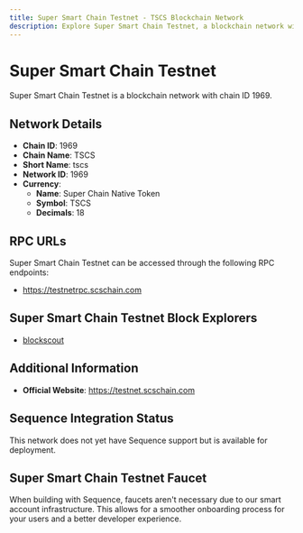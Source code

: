 ```yaml
--- 
title: Super Smart Chain Testnet - TSCS Blockchain Network
description: Explore Super Smart Chain Testnet, a blockchain network with chain ID 1969. Learn about its native currency, Super Chain Native Token, and how to interact with the network.
---
```


# Super Smart Chain Testnet

Super Smart Chain Testnet is a blockchain network with chain ID 1969.

## Network Details

- **Chain ID**: 1969
- **Chain Name**: TSCS
- **Short Name**: tscs
- **Network ID**: 1969
- **Currency**: 
  - **Name**: Super Chain Native Token
  - **Symbol**: TSCS
  - **Decimals**: 18

## RPC URLs

Super Smart Chain Testnet can be accessed through the following RPC endpoints:

- https://testnetrpc.scschain.com

## Super Smart Chain Testnet Block Explorers

- [blockscout](https://testnetscan.scschain.com)

## Additional Information

- **Official Website**: https://testnet.scschain.com

## Sequence Integration Status

This network does not yet have Sequence support but is available for deployment.

## Super Smart Chain Testnet Faucet

When building with Sequence, faucets aren't necessary due to our smart account infrastructure. This allows for a smoother onboarding process for your users and a better developer experience.
